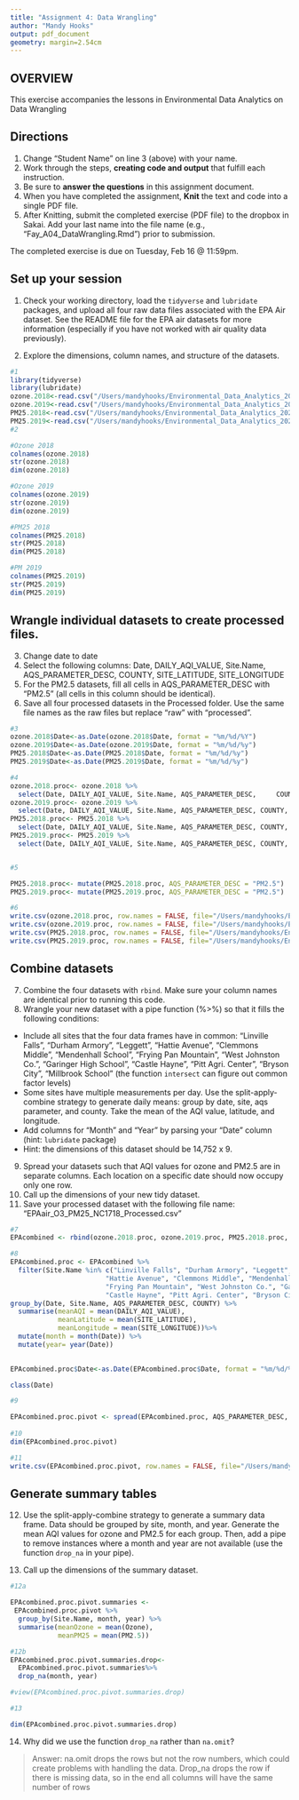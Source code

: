 ```yaml
---
title: "Assignment 4: Data Wrangling"
author: "Mandy Hooks"
output: pdf_document
geometry: margin=2.54cm
---
```


## OVERVIEW

This exercise accompanies the lessons in Environmental Data Analytics on Data Wrangling 

## Directions
1. Change "Student Name" on line 3 (above) with your name.
2. Work through the steps, **creating code and output** that fulfill each instruction.
3. Be sure to **answer the questions** in this assignment document.
4. When you have completed the assignment, **Knit** the text and code into a single PDF file.
5. After Knitting, submit the completed exercise (PDF file) to the dropbox in Sakai. Add your last name into the file name (e.g., "Fay_A04_DataWrangling.Rmd") prior to submission.

The completed exercise is due on Tuesday, Feb 16 @ 11:59pm.

## Set up your session 
1. Check your working directory, load the `tidyverse` and `lubridate` packages, and upload all four raw data files associated with the EPA Air dataset. See the README file for the EPA air datasets for more information (especially if you have not worked with air quality data previously). 

2. Explore the dimensions, column names, and structure of the datasets. 

```r
#1
library(tidyverse)
library(lubridate)
ozone.2018<-read.csv("/Users/mandyhooks/Environmental_Data_Analytics_2021/Data/Raw/EPAair_O3_NC2018_raw.csv", stringsAsFactors = TRUE)
ozone.2019<-read.csv("/Users/mandyhooks/Environmental_Data_Analytics_2021/Data/Raw/EPAair_O3_NC2019_raw.csv", stringsAsFactors = TRUE)
PM25.2018<-read.csv("/Users/mandyhooks/Environmental_Data_Analytics_2021/Data/Raw/EPAair_PM25_NC2018_raw.csv", stringsAsFactors = TRUE)
PM25.2019<-read.csv("/Users/mandyhooks/Environmental_Data_Analytics_2021/Data/Raw/EPAair_PM25_NC2019_raw.csv", stringsAsFactors = TRUE)
#2

#Ozone 2018
colnames(ozone.2018)
str(ozone.2018)
dim(ozone.2018)

#Ozone 2019
colnames(ozone.2019)
str(ozone.2019)
dim(ozone.2019)

#PM25 2018
colnames(PM25.2018)
str(PM25.2018)
dim(PM25.2018)

#PM 2019
colnames(PM25.2019)
str(PM25.2019)
dim(PM25.2019)
```

## Wrangle individual datasets to create processed files.
3. Change date to date
4. Select the following columns: Date, DAILY_AQI_VALUE, Site.Name, AQS_PARAMETER_DESC, COUNTY, SITE_LATITUDE, SITE_LONGITUDE
5. For the PM2.5 datasets, fill all cells in AQS_PARAMETER_DESC with "PM2.5" (all cells in this column should be identical).
6. Save all four processed datasets in the Processed folder. Use the same file names as the raw files but replace "raw" with "processed".

```r
#3
ozone.2018$Date<-as.Date(ozone.2018$Date, format = "%m/%d/%Y")
ozone.2019$Date<-as.Date(ozone.2019$Date, format = "%m/%d/%y")
PM25.2018$Date<-as.Date(PM25.2018$Date, format = "%m/%d/%y")
PM25.2019$Date<-as.Date(PM25.2019$Date, format = "%m/%d/%y")

#4
ozone.2018.proc<- ozone.2018 %>%
  select(Date, DAILY_AQI_VALUE, Site.Name, AQS_PARAMETER_DESC,     COUNTY, SITE_LATITUDE, SITE_LONGITUDE)
ozone.2019.proc<- ozone.2019 %>%
  select(Date, DAILY_AQI_VALUE, Site.Name, AQS_PARAMETER_DESC, COUNTY, SITE_LATITUDE, SITE_LONGITUDE)
PM25.2018.proc<- PM25.2018 %>%
  select(Date, DAILY_AQI_VALUE, Site.Name, AQS_PARAMETER_DESC, COUNTY, SITE_LATITUDE, SITE_LONGITUDE)
PM25.2019.proc<- PM25.2019 %>%
  select(Date, DAILY_AQI_VALUE, Site.Name, AQS_PARAMETER_DESC, COUNTY, SITE_LATITUDE, SITE_LONGITUDE)


#5

PM25.2018.proc<- mutate(PM25.2018.proc, AQS_PARAMETER_DESC = "PM2.5")
PM25.2019.proc<- mutate(PM25.2019.proc, AQS_PARAMETER_DESC = "PM2.5")

#6
write.csv(ozone.2018.proc, row.names = FALSE, file="/Users/mandyhooks/Environmental_Data_Analytics_2021/Data/Processed/EPAair_O3_NC2018_processed.csv")
write.csv(ozone.2019.proc, row.names = FALSE, file="/Users/mandyhooks/Environmental_Data_Analytics_2021/Data/Processed/EPAair_O3_NC2019_processed.csv")
write.csv(PM25.2018.proc, row.names = FALSE, file="/Users/mandyhooks/Environmental_Data_Analytics_2021/Data/Processed/EPAair_PM25_NC2018_processed.csv")
write.csv(PM25.2019.proc, row.names = FALSE, file="/Users/mandyhooks/Environmental_Data_Analytics_2021/Data/Processed/EPAair_PM25_NC2019_processed.csv")

```


## Combine datasets
7. Combine the four datasets with `rbind`. Make sure your column names are identical prior to running this code. 
8. Wrangle your new dataset with a pipe function (%>%) so that it fills the following conditions: 

* Include all sites that the four data frames have in common: "Linville Falls", "Durham Armory", "Leggett", "Hattie Avenue", "Clemmons Middle", "Mendenhall School", "Frying Pan Mountain", "West Johnston Co.", "Garinger High School", "Castle Hayne", "Pitt Agri. Center", "Bryson City", "Millbrook School" (the function `intersect` can figure out common factor levels)
* Some sites have multiple measurements per day. Use the split-apply-combine strategy to generate daily means: group by date, site, aqs parameter, and county. Take the mean of the AQI value, latitude, and longitude.
* Add columns for "Month" and "Year" by parsing your "Date" column (hint: `lubridate` package)
* Hint: the dimensions of this dataset should be 14,752 x 9.

9. Spread your datasets such that AQI values for ozone and PM2.5 are in separate columns. Each location on a specific date should now occupy only one row.
10. Call up the dimensions of your new tidy dataset.
11. Save your processed dataset with the following file name: "EPAair_O3_PM25_NC1718_Processed.csv"

```r
#7
EPAcombined <- rbind(ozone.2018.proc, ozone.2019.proc, PM25.2018.proc, PM25.2019.proc)

#8
EPAcombined.proc <- EPAcombined %>%
  filter(Site.Name %in% c("Linville Falls", "Durham Armory", "Leggett", 
                        "Hattie Avenue", "Clemmons Middle", "Mendenhall School", 
                        "Frying Pan Mountain", "West Johnston Co.", "Garinger High School", 
                        "Castle Hayne", "Pitt Agri. Center", "Bryson City", "Millbrook School")) %>%
group_by(Date, Site.Name, AQS_PARAMETER_DESC, COUNTY) %>%
  summarise(meanAQI = mean(DAILY_AQI_VALUE), 
            meanLatitude = mean(SITE_LATITUDE), 
            meanLongitude = mean(SITE_LONGITUDE))%>%
  mutate(month = month(Date)) %>%
  mutate(year= year(Date))
       

EPAcombined.proc$Date<-as.Date(EPAcombined.proc$Date, format = "%m/%d/%Y")

class(Date)

#9 

EPAcombined.proc.pivot <- spread(EPAcombined.proc, AQS_PARAMETER_DESC, meanAQI)
                    
#10
dim(EPAcombined.proc.pivot)

#11
write.csv(EPAcombined.proc.pivot, row.names = FALSE, file="/Users/mandyhooks/Environmental_Data_Analytics_2021/Data/Processed/EPAcombined_O3_PM25_NC1718_Processed.csv")

```


## Generate summary tables
12. Use the split-apply-combine strategy to generate a summary data frame. Data should be grouped by site, month, and year. Generate the mean AQI values for ozone and PM2.5 for each group. Then, add a pipe to remove instances where a month and year are not available (use the function `drop_na` in your pipe). 

13. Call up the dimensions of the summary dataset.

```r
#12a

EPAcombined.proc.pivot.summaries <- 
 EPAcombined.proc.pivot %>%
  group_by(Site.Name, month, year) %>%
  summarise(meanOzone = mean(Ozone), 
            meanPM25 = mean(PM2.5))

#12b
EPAcombined.proc.pivot.summaries.drop<-
  EPAcombined.proc.pivot.summaries%>%
  drop_na(month, year)

#view(EPAcombined.proc.pivot.summaries.drop)

#13

dim(EPAcombined.proc.pivot.summaries.drop)

```

14. Why did we use the function `drop_na` rather than `na.omit`?

> Answer: na.omit drops the rows but not the row numbers, which could create problems with handling the data. Drop_na drops the row if there is missing data, so in the end all columns will have the same number of rows
